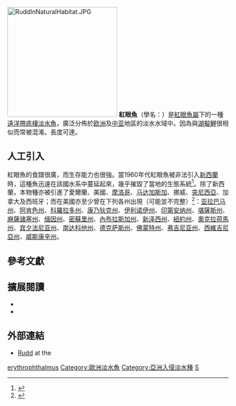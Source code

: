 {{Speciesbox
| image = Scardinius erythropthalmus 2009 G1.jpg
| status = LC| status_system = IUCN3.1
| status_ref = {{r|iucn}}
| genus = Scardinius
| species = erythrophthalmus
| display_parents = 3
| authority = ([[卡尔·林奈|Linnaeus]], [[自然系统第十版|1758]])
| synonyms_ref =
| synonyms = 
*''Cyprinus erythrophthalmus'' <small>Linnaeus, 1758</small> 
*''Leuciscus erythrophthalmus'' <small>(Linnaeus, 1758)</small> 
*''Cyprinus erythrops'' <small>[[彼得·西蒙·帕拉斯|Pallas]], 1814</small> 
*''Cyprinus compressus'' <small>Hollberg, 1822</small> 
*''Cyprinus scardula'' <small>{{tsl|en|Giovanni Domenico Nardo|}}, 1827</small> 
*''Cyprinus fuscus'' <small>{{tsl|en|Jean Nicolas Vallot|}}, 1837</small> 
*''Leuciscus caeruleus'' <small>{{tsl|en|William Yarrell|}}, 1837</small> 
*''Cyprinus caeruleus'' <small>(Yarrell, 1837)</small> 
*''Scardinius platizza'' <small>{{tsl|en|Johann Jakob Heckel|}}, 1845</small> 
*''Leuciscus apollonitis'' <small>{{tsl|en|John Richardson (naturalist)|}}, 1857</small> 
*''Scardinius erythropthalmus''（拼寫錯誤）
*''Scardinius macrophthalmus'' <small>Heckel & [[Rudoph_Kner|Kner]], 1858</small> 
*''Scardinius crocophthalmus'' <small>Walecki, 1863</small> 
}}

[[File:RuddInNaturalHabitat.JPG|250px]]
'''紅眼魚'''（學名：''{{lang|la|Scardinius erythrophthalmus}}''）是[[紅眼魚屬|紅眼魚屬]]下的一種[[遠洋帶|遠洋帶]][[底棲生物|底棲]][[淡水魚|淡水魚]]，廣泛分佈於[[欧洲|欧洲]]及[[中亚|中亚]]地區的淡水水域中。因為與[[湖擬鯉|湖擬鯉]]很相似而常被混淆。長度可達{{convert|45|-|50|cm}}。

==人工引入==
紅眼魚的食譜很廣，而生存能力也很強。當1960年代紅眼魚被非法引入[[新西蘭|新西蘭]]時，這種魚迅速在該國水系中蔓延起來，幾乎摧毀了當地的生態系統<ref>{{cite web|url=http://www.conservation.govt.nz/upload/documents/science-and-technical/PF08chadderton1.pdf|title=Management of invasive freshwater fish: striking the right balance!|last=Chadderton|first=W. Lindsay|publisher=Department of Conservation|accessdate=10 May 2010|location=Hamilton, NZ|archive-url=https://web.archive.org/web/20120302004722/http://www.conservation.govt.nz/upload/documents/science-and-technical/PF08chadderton1.pdf|archive-date=2012-03-02|dead-url=yes}}</ref>。除了新西蘭，本物種亦被引進了愛爾蘭、美國、[[摩洛哥|摩洛哥]]、[[马达加斯加|马达加斯加]]、挪威、[[突尼西亞|突尼西亞]]、加拿大及西班牙；而在美國亦至少曾在下列各州出現（可能並不完整）<ref>{{cite web |url=https://nas.er.usgs.gov/queries/FactSheet.aspx?speciesID=648 |title=Rudd (Scardinius erythrophthalmus) - Species Profile |work=[[美國地質調查局|美國地質調查局]]：NAS - Nonindigenous Aquatic Species （非原生水產物種） |language=en |access-date=2019-01-22 |archive-url=https://web.archive.org/web/20161225205933/https://nas.er.usgs.gov/queries/FactSheet.aspx?SpeciesID=648 |archive-date=2016-12-25 |dead-url=yes }}</ref>：[[亚拉巴马州|亚拉巴马州]]、[[阿肯色州|阿肯色州]]、[[科羅拉多州|科羅拉多州]]、[[康乃狄克州|康乃狄克州]]、[[伊利诺伊州|伊利诺伊州]]、[[印第安纳州|印第安纳州]]、[[堪薩斯州|堪薩斯州]]、[[麻薩諸塞州|麻薩諸塞州]]、[[缅因州|缅因州]]、[[密蘇里州|密蘇里州]]、[[內布拉斯加州|內布拉斯加州]]、[[新泽西州|新泽西州]]、[[紐約州|紐約州]]、[[奧克拉荷馬州|奧克拉荷馬州]]、[[宾夕法尼亚州|宾夕法尼亚州]]、[[南达科他州|南达科他州]]、[[德克萨斯州|德克萨斯州]]、[[佛蒙特州|佛蒙特州]]、[[弗吉尼亚州|弗吉尼亚州]]、[[西維吉尼亞州|西維吉尼亞州]]、[[威斯康辛州|威斯康辛州]]。

==參考文獻==
{{Reflist|refs=
<ref name=iucn>{{cite journal
| url=http://www.iucnredlist.org/details/19946/0
| author=Freyhof, J. |author2=Kottelat, M. |last-author-amp=yes |year=2008 
| title=''Scardinius erythrophthalmus''
| journal=[[國際自然保護聯盟瀕危物種紅色名錄|The IUCN Red List of Threatened Species]] |publisher=[[國際自然保護聯盟|IUCN]]
| volume=2008 |page=e.T19946A9112799
| doi=10.2305/IUCN.UK.2008.RLTS.T19946A9112799.en |access-date=2017-11-09 |language=en }}</ref>
}}

==擴展閱讀==
* {{ITIS |id=163613 |taxon=Scardinius erythrophthalmus |access-date=19 March 2006}}
* {{FishBase_species|genus=Scardinius|species=erythrophthalmus|access-date=November 2005}}

==外部連結==
{{Commons category|Scardinius erythrophthalmus|Common Rudd}}
*[https://web.archive.org/web/20140305074409/http://www.doc.govt.nz/conservation/threats-and-impacts/animal-pests/animal-pests-a-z/fish/facts/rudd/ Rudd] at the {{tsl|en|Department of Conservation (New Zealand)|新西蘭環保局}}

{{Taxonbar|from=Q200594}}

[[Category:紅眼魚屬|erythrophthalmus]]
[[Category:歐洲淡水魚|Category:歐洲淡水魚]]
[[Category:亞洲入侵淡水種|Category:亞洲入侵淡水種]]
[[Category:1758年描述的魚類|S]]